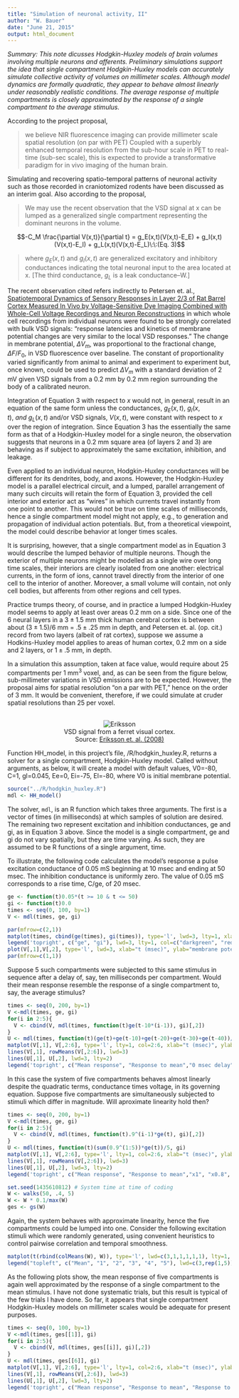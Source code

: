 ```yaml
---
title: "Simulation of neuronal activity, II"
author: "W. Bauer"
date: "June 21, 2015"
output: html_document
---
```


*Summary: This note dicusses Hodgkin-Huxley models of brain volumes involving multiple neurons and afferents. Preliminary simulations support the idea that single compartment Hodgkin-Huxley models can accurately simulate collective activity of volumes on millimeter scales. Although model dynamics are formally quadratic, they appear to behave almost linearly under reasonably realistic conditions. The average response of multiple compartments is closely approximated by the response of a single compartment to the average stimulus.*

According to the project proposal,

> we believe NIR fluorescence imaging can provide millimeter scale spatial resolution (on par with PET) Coupled with a superbly enhanced temporal resolution from the sub-hour scale in PET to real-time (sub-sec scale), this is expected to provide a transformative paradigm for in vivo imaging of the human brain.

Simulating and recovering spatio-temporal patterns of neuronal activity such as those recorded in craniotomized rodents have been discussed as an interim goal. Also according to the proposal,

> We may use the recent observation that the VSD signal at x can be lumped as a generalized single compartment representing the dominant neurons in the volume.

$$-C_M \frac{\partial V(x,t)}{\partial t} = g_E(x,t)(V(x,t)-E_E) + g_I(x,t)(V(x,t)-E_I) + g_L(x,t)(V(x,t)-E_L)\:\:(Eq. 3)$$

> where $g_E(x,t)$ and $g_I(x,t)$ are generalized excitatory and inhibitory conductances indicating the total neuronal input to the area located at x. [The third conductance, $g_L$ is a leak conductance--W.]

The recent observation cited refers indirectly to Petersen et. al., [Spatiotemporal Dynamics of Sensory Responses in Layer 2/3 of Rat Barrel Cortex Measured In Vivo by Voltage-Sensitive Dye Imaging Combined with Whole-Cell Voltage Recordings and Neuron Reconstructions](http://www.jneurosci.org/content/23/4/1298.long) in which whole cell recordings from individual neurons were found to be strongly correlated with bulk VSD signals: "response latencies and kinetics of membrane potential changes are very similar to the local VSD responses." The change in membrane potential, $\Delta V_m,$ was proportional to the fractional change, $\Delta F / F_0,$ in VSD fluorescence over baseline. The constant of proportionality varied significantly from animal to animal and experiment to experiment but, once known, could be used to predict $\Delta V_m$ with a standard deviation of 2 mV given VSD signals from a 0.2 mm by 0.2 mm region surrounding the body of a calibrated neuron.

Integration of Equation 3 with respect to $x$ would not, in general, result in an equation of the same form unless the conductances, $g_E(x,t),\:g_I(x,t),\:and\:g_L(x,t)$ and/or VSD signals, $V(x,t),$ were constant with respect to $x$ over the region of integration. Since Equation 3 has the essentially the same form as that of a Hodgkin-Huxley model for a single neuron, the observation suggests that neurons in a 0.2 mm square area (of layers 2 and 3) are behaving as if subject to approximately the same excitation, inhibition, and leakage.

Even applied to an individual neuron, Hodgkin-Huxley conductances will be different for its dendrites, body, and axons. However, the Hodgkin-Huxley model is a parallel electrical circuit, and a lumped, parallel arrangement of many such circuits will retain the form of Equation 3, provided the cell interior and exterior act as "wires" in which currents travel instantly from one point to another. This would not be true on time scales of milliseconds, hence a single compartment model might not apply, e.g., to generation and propagation of individual action potentials. But, from a theoretical viewpoint, the model could describe behavior at longer times scales.

It is surprising, however, that a single compartment model as in Equation 3 would describe the lumped behavior of multiple neurons. Though the exterior of multiple neurons might be modelled as a single wire over long time scales, their interiors are clearly isolated from one another: electrical currents, in the form of ions, cannot travel directly from the interior of one cell to the interior of another. Moreover, a small volume will contain, not only cell bodies, but afferents from other regions and cell types.

Practice trumps theory, of course, and in practice a lumped Hodgkin-Huxley model seems to apply at least over areas 0.2 mm on a side. Since one of the 6 neural layers in a $3\pm 1.5$ mm thick human cerebral cortex is between about  $(3 \pm 1.5)/6$ mm = $.5 \pm .25$ mm in depth, and Petersen et. al. (op. cit.) record from two layers (albeit of rat cortex), suppose we assume a Hodkins-Huxley model applies to areas of human cortex, 0.2 mm on a side and 2 layers, or $1 \pm .5$ mm, in depth.

In a simulation this assumption, taken at face value, would require about 25 compartments per 1 mm^3^ voxel, and, as can be seen from the figure below, sub-millimeter variations in VSD emissions are to be expected. However, the proposal aims for spatial resolution "on a par with PET," hence on the order of 3 mm. It would be convenient, therefore, if we could simulate at cruder spatial resolutions than 25 per voxel.

<center><br/>![Eriksson](../images/eriksson_2008.png)<br/>
VSD signal from a ferret visual cortex.<br/>
Source: [Eriksson et. al. (2008)](http://journals.plos.org/plosone/article?id=10.1371/journal.pone.0002673)</center>

Function HH_model, in this project's file, /R/hodgkin_huxley.R, returns a solver for a single compartment, Hodgkin-Huxley model. Called without arguments, as below, it will create a model with default values, V0=-80, C=1, gl=0.045, Ee=0, Ei=-75, El=-80, where V0 is initial membrane potential.

```r
source("../R/hodgkin_huxley.R")
mdl <- HH_model()
```

The solver, `mdl`, is an R function which takes three arguments. The first is a vector of times (in milliseconds) at which samples of solution are desired. The remaining two represent excitation and inhibition conductances, ge and gi, as in Equation 3 above. Since the model is a single compartment, ge and gi do not vary spatially, but they are time varying. As such, they are assumed to be R functions of a single argument, time.

To illustrate, the following code calculates the model's response a pulse excitation conductance of 0.05 mS beginning at 10 msec and ending at 50 msec. The inhibition conductance is uniformly zero. The value of 0.05 mS corresponds to a rise time, C/ge, of 20 msec.

```r
ge <- function(t)0.05*(t >= 10 & t <= 50)
gi <- function(t)0.0
times <- seq(0, 100, by=1)
V <- mdl(times, ge, gi)
```

```r
par(mfrow=c(2,1))
matplot(times, cbind(ge(times), gi(times)), type='l', lwd=3, lty=1, xlab="t (msec)", ylab="conductance (mS)", main="Driving force", col=c("darkgreen", "red"))
legend('topright', c("ge", "gi"), lwd=3, lty=1, col=c("darkgreen", "red"))
plot(V[,1],V[,2], type='l', lwd=3, xlab="t (msec)", ylab="membrane potential (mV)", main="Response")
par(mfrow=c(1,1))
```

Suppose 5 such compartments were subjected to this same stimulus in sequence after a delay of, say, ten milliseconds per compartment. Would their mean response resemble the response of a single compartment to, say, the average stimulus?

```r
times <- seq(0, 200, by=1)
V <-mdl(times, ge, gi)
for(i in 2:5){
  V <- cbind(V, mdl(times, function(t)ge(t-10*(i-1)), gi)[,2])
}
U <- mdl(times, function(t)(ge(t)+ge(t-10)+ge(t-20)+ge(t-30)+ge(t-40))/5, gi)
matplot(V[,1], V[,2:6], type='l', lty=1, col=2:6, xlab="t (msec)", ylab="membrane potential (mV)", main="Mean response of 5 compartments to delayed stimuli vs\nresponse of 1 compartment to mean stimulus")
lines(V[,1], rowMeans(V[,2:6]), lwd=3)
lines(U[,1], U[,2], lwd=3, lty=2)
legend('topright', c("Mean response", "Response to mean","0 msec delay", "10 msec delay", "20 msec delay", "30 msec delay", "40 msec delay"), lty=c(1,2,1,1,1,1,1), lwd=c(3, 3, rep(1,5)), col=c(1,1:5))
```

In this case the system of five compartments behaves almost linearly despite the quadratic terms, conductance times voltage, in its governing equation. Suppose five compartments are simultaneously subjected to stimuli which differ in magnitude. Will aproximate linearity hold then?

```r
times <- seq(0, 200, by=1)
V <-mdl(times, ge, gi)
for(i in 2:5){
  V <- cbind(V, mdl(times, function(t).9^(i-1)*ge(t), gi)[,2])
}
U <- mdl(times, function(t)(sum(0.9^(1:5))*ge(t))/5, gi)
matplot(V[,1], V[,2:6], type='l', lty=1, col=2:6, xlab="t (msec)", ylab="membrane potential (mV)", main="Mean response to stimuli of different amplitudes vs\nresponse to mean stimulus")
lines(V[,1], rowMeans(V[,2:6]), lwd=3)
lines(U[,1], U[,2], lwd=3, lty=2)
legend('topright', c("Mean response", "Response to mean","x1", "x0.8", "x0.7", "x0.66", "x0.6"), lty=c(1,2,1,1,1,1,1), lwd=c(3, 3, rep(1,5)), col=c(1,1:5))

set.seed(1435610812) # System time at time of coding
W <- walks(50, .4, 5)
W <- W * 0.1/max(W)
ges <- gs(W)
```

Again, the system behaves with approximate linearity, hence the five compartments could be lumped into one. Consider the following excitation stimuli which were randomly generated, using convenient heuristics to control pairwise correlation and temporal smoothness.

```r
matplot(t(rbind(colMeans(W), W)), type='l', lwd=c(3,1,1,1,1,1), lty=1, xlab="t (msec)", ylab="conductance (mS)", main="Randomly generated conductances with\ncontrolled correlation and smoothness")
legend("topleft", c("Mean", "1", "2", "3", "4", "5"), lwd=c(3,rep(1,5)), lty=1, col=1:6)
```

As the following plots show, the mean response of five compartments is again well approximated by the response of a single compartment to the mean stimulus. I have not done systematic trials, but this result is typical of the few trials I have done. So far, it appears that single compartment Hodgkin-Huxley models on millimeter scales would be adequate for present purposes. 

```r
times <- seq(0, 100, by=1)
V <-mdl(times, ges[[1]], gi)
for(i in 2:5){
  V <- cbind(V, mdl(times, ges[[i]], gi)[,2])
}
U <- mdl(times, ges[[6]], gi)
matplot(V[,1], V[,2:6], type='l', lty=1, col=2:6, xlab="t (msec)", ylab="membrane potential (mV)", main="Mean response to randomly generated stimuli vs\nresponse to mean stimulus")
lines(V[,1], rowMeans(V[,2:6]), lwd=3)
lines(U[,1], U[,2], lwd=3, lty=2)
legend('topright', c("Mean response", "Response to mean", "Response to 1", "Response to 2", "Response to 3", "Response to 4", "Response to 5"), lty=c(1,2,1,1,1,1,1), lwd=c(3, 3, rep(1,5)), col=c(1,1:5))
```


